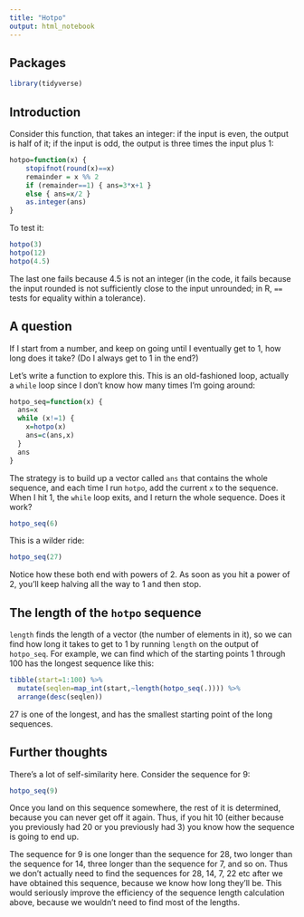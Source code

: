 ```yaml
---
title: "Hotpo"
output: html_notebook
---
```


## Packages

```r
library(tidyverse)
```

## Introduction

Consider this function, that takes an integer: if the input is even, the output is half of it; if the input is odd, the output is three times the input plus 1:

```r
hotpo=function(x) {
    stopifnot(round(x)==x)
    remainder = x %% 2
    if (remainder==1) { ans=3*x+1 }
    else { ans=x/2 }
    as.integer(ans)
}
```

To test it:

```r
hotpo(3)
hotpo(12)
hotpo(4.5)
```

The last one fails because 4.5 is not an integer (in the code, it fails because the input rounded is not sufficiently close to the input unrounded; in R, `==` tests for equality within a tolerance).

## A question

If I start from a number, and keep on going until I eventually get to 1, how long does it take? (Do I always get to 1 in the end?)

Let's write a function to explore this. This is an old-fashioned loop, actually a `while` loop since I don't know how many times I'm going around:

```r
hotpo_seq=function(x) {
  ans=x
  while (x!=1) {
    x=hotpo(x)
    ans=c(ans,x)
  }
  ans
}
```

The strategy is to build up a vector called `ans` that contains the whole sequence, and each time I run `hotpo`, add the current `x` to the sequence. When I hit 1, the `while` loop exits, and I return the whole sequence. Does it work?

```r
hotpo_seq(6)
```

This is a wilder ride:

```r
hotpo_seq(27)
```

Notice how these both end with powers of 2. As soon as you hit a power of 2, you'll keep halving all the way to 1 and then stop. 

## The length of the `hotpo` sequence

`length` finds the length of a vector (the number of elements in it), so we can find how long it takes to get to 1 by running `length` on the output of `hotpo_seq`. For example, we can find which of the starting points 1 through 100 has the longest sequence like this:

```r
tibble(start=1:100) %>% 
  mutate(seqlen=map_int(start,~length(hotpo_seq(.)))) %>% 
  arrange(desc(seqlen))
```

27 is one of the longest, and has the smallest starting point of the long sequences.

## Further thoughts

There's a lot of self-similarity here. Consider the sequence for 9:

```r
hotpo_seq(9)
```

Once you land on this sequence somewhere, the rest of it is determined, because you can never get off it again. Thus, if you hit 10 (either because you previously had 20 or you previously had 3) you know how the sequence is going to end up.

The sequence for 9 is one longer than the sequence for 28, two longer than the sequence for 14, three longer than the sequence for 7, and so on. Thus we don't actually need to find the sequences for 28, 14, 7, 22 etc after we have obtained this sequence, because we know how long they'll be. This would seriously improve the efficiency of the sequence length calculation above, because we wouldn't need to find most of the lengths. 

